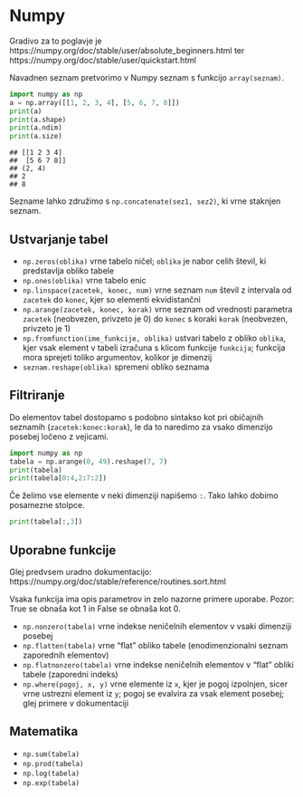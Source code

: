 # Numpy

Gradivo za to poglavje je https://numpy.org/doc/stable/user/absolute_beginners.html 
ter https://numpy.org/doc/stable/user/quickstart.html

Navadnen seznam pretvorimo v Numpy seznam s funkcijo `array(seznam)`.

```python
import numpy as np
a = np.array([[1, 2, 3, 4], [5, 6, 7, 8]])
print(a)
print(a.shape)
print(a.ndim)
print(a.size)
```

```
## [[1 2 3 4]
##  [5 6 7 8]]
## (2, 4)
## 2
## 8
```

Sezname lahko združimo s `np.concatenate(sez1, sez2)`, ki vrne staknjen seznam.

## Ustvarjanje tabel

- `np.zeros(oblika)` vrne tabelo ničel; `oblika` je nabor celih števil, ki predstavlja obliko tabele
- `np.ones(oblika)` vrne tabelo enic
- `np.linspace(zacetek, konec, num)` vrne seznam `num` števil z intervala od `zacetek` do `konec`, kjer so elementi ekvidistančni
- `np.arange(zacetek, konec, korak)` vrne seznam od vrednosti parametra `zacetek` (neobvezen, privzeto je 0) do `konec` s koraki `korak` (neobvezen, privzeto je 1)
- `np.fromfunction(ime_funkcije, oblika)` ustvari tabelo z obliko `oblika`, kjer 
vsak element v tabeli izračuna s klicom funkcije `funkcija`; funkcija mora sprejeti toliko argumentov, kolikor je dimenzij
- `seznam.reshape(oblika)` spremeni obliko seznama

## Filtriranje

Do elementov tabel dostopamo s podobno sintakso kot pri običajnih seznamih 
(`zacetek:konec:korak`), le da to naredimo za vsako dimenzijo posebej ločeno z vejicami.
```python
import numpy as np
tabela = np.arange(0, 49).reshape(7, 7)
print(tabela)
print(tabela[0:4,2:7:2])
```

Če želimo vse elemente v neki dimenziji napišemo `:`. Tako lahko dobimo posamezne stolpce.
```python
print(tabela[:,3])
```

## Uporabne funkcije

Glej predvsem uradno dokumentacijo: https://numpy.org/doc/stable/reference/routines.sort.html

Vsaka funkcija ima opis parametrov in zelo nazorne primere uporabe. 
Pozor: True se obnaša kot 1 in False se obnaša kot 0.

- `np.nonzero(tabela)` vrne indekse neničelnih elementov v vsaki dimenziji posebej
- `np.flatten(tabela)` vrne "flat" obliko tabele (enodimenzionalni seznam zaporednih elementov)
- `np.flatnonzero(tabela)` vrne indekse neničelnih elementov v "flat" obliki tabele (zaporedni indeks)
- `np.where(pogoj, x, y)` vrne elemente iz `x`, kjer je pogoj izpolnjen, sicer vrne ustrezni element iz `y`; pogoj se evalvira za vsak element posebej; glej primere v dokumentaciji

## Matematika

- `np.sum(tabela)`
- `np.prod(tabela)`
- `np.log(tabela)`
- `np.exp(tabela)`